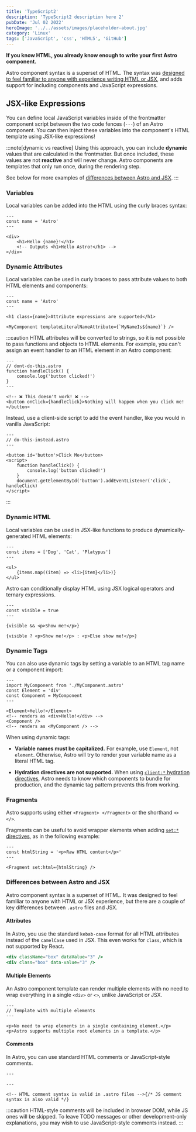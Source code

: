 ```yaml
---
title: 'TypeScript2'
description: 'TypeScript2 description here 2'
pubDate: 'Jul 02 2022'
heroImage: '../../assets/images/placeholder-about.jpg'
category: 'Linux'
tags: ['JavaScript', 'css', 'HTML5', 'GitHub']
---
```


**If you know HTML, you already know enough to write your first Astro component.**

Astro component syntax is a superset of HTML. The syntax was [designed to feel familiar to anyone with experience writing HTML or JSX](#differences-between-astro-and-jsx), and adds support for including components and JavaScript expressions.

## JSX-like Expressions

You can define local JavaScript variables inside of the frontmatter component script between the two code fences (`---`) of an Astro component. You can then inject these variables into the component's HTML template using JSX-like expressions!

:::note[dynamic vs reactive]
Using this approach, you can include **dynamic** values that are calculated in the frontmatter. But once included, these values are not **reactive** and will never change. Astro components are templates that only run once, during the rendering step.

See below for more examples of [differences between Astro and JSX](#differences-between-astro-and-jsx).
:::

### Variables

Local variables can be added into the HTML using the curly braces syntax:

```astro
---
const name = 'Astro'
---

<div>
	<h1>Hello {name}!</h1>
	<!-- Outputs <h1>Hello Astro!</h1> -->
</div>
```

### Dynamic Attributes

Local variables can be used in curly braces to pass attribute values to both HTML elements and components:

```astro title="src/components/DynamicAttributes.astro" "{name}" "${name}"
---
const name = 'Astro'
---

<h1 class={name}>Attribute expressions are supported</h1>

<MyComponent templateLiteralNameAttribute={`MyNameIs${name}`} />
```

:::caution
HTML attributes will be converted to strings, so it is not possible to pass functions and objects to HTML elements.
For example, you can't assign an event handler to an HTML element in an Astro component:

```astro
---
// dont-do-this.astro
function handleClick() {
	console.log('button clicked!')
}
---

<!-- ❌ This doesn't work! ❌ -->
<button onClick={handleClick}>Nothing will happen when you click me!</button>
```

Instead, use a client-side script to add the event handler, like you would in vanilla JavaScript:

```astro
---
// do-this-instead.astro
---

<button id='button'>Click Me</button>
<script>
	function handleClick() {
		console.log('button clicked!')
	}
	document.getElementById('button').addEventListener('click', handleClick)
</script>
```

:::

### Dynamic HTML

Local variables can be used in JSX-like functions to produce dynamically-generated HTML elements:

```astro title="src/components/DynamicHtml.astro" "{item}"
---
const items = ['Dog', 'Cat', 'Platypus']
---

<ul>
	{items.map((item) => <li>{item}</li>)}
</ul>
```

Astro can conditionally display HTML using JSX logical operators and ternary expressions.

```astro title="src/components/ConditionalHtml.astro" "visible"
---
const visible = true
---

{visible && <p>Show me!</p>}

{visible ? <p>Show me!</p> : <p>Else show me!</p>}
```

### Dynamic Tags

You can also use dynamic tags by setting a variable to an HTML tag name or a component import:

```astro title="src/components/DynamicTags.astro" /Element|(?<!My)Component/
---
import MyComponent from './MyComponent.astro'
const Element = 'div'
const Component = MyComponent
---

<Element>Hello!</Element>
<!-- renders as <div>Hello!</div> -->
<Component />
<!-- renders as <MyComponent /> -->
```

When using dynamic tags:

- **Variable names must be capitalized.** For example, use `Element`, not `element`. Otherwise, Astro will try to render your variable name as a literal HTML tag.

- **Hydration directives are not supported.** When using [`client:*` hydration directives](/en/core-concepts/framework-components/#hydrating-interactive-components), Astro needs to know which components to bundle for production, and the dynamic tag pattern prevents this from working.

### Fragments

Astro supports using either `<Fragment> </Fragment>` or the shorthand `<> </>`.

Fragments can be useful to avoid wrapper elements when adding [`set:*` directives](/en/reference/directives-reference/#sethtml), as in the following example:

```astro title="src/components/SetHtml.astro" "Fragment"
---
const htmlString = '<p>Raw HTML content</p>'
---

<Fragment set:html={htmlString} />
```

### Differences between Astro and JSX

Astro component syntax is a superset of HTML. It was designed to feel familiar to anyone with HTML or JSX experience, but there are a couple of key differences between `.astro` files and JSX.

#### Attributes

In Astro, you use the standard `kebab-case` format for all HTML attributes instead of the `camelCase` used in JSX. This even works for `class`, which is not supported by React.

```jsx del={1} ins={2} title="example.astro"
<div className="box" dataValue="3" />
<div class="box" data-value="3" />
```

#### Multiple Elements

An Astro component template can render multiple elements with no need to wrap everything in a single `<div>` or `<>`, unlike JavaScript or JSX.

```astro title="src/components/RootElements.astro"
---
// Template with multiple elements
---

<p>No need to wrap elements in a single containing element.</p>
<p>Astro supports multiple root elements in a template.</p>
```

#### Comments

In Astro, you can use standard HTML comments or JavaScript-style comments.

```astro title="example.astro"
---

---

<!-- HTML comment syntax is valid in .astro files -->{/* JS comment syntax is also valid */}
```

:::caution
HTML-style comments will be included in browser DOM, while JS ones will be skipped. To leave TODO messages or other development-only explanations, you may wish to use JavaScript-style comments instead.
:::
